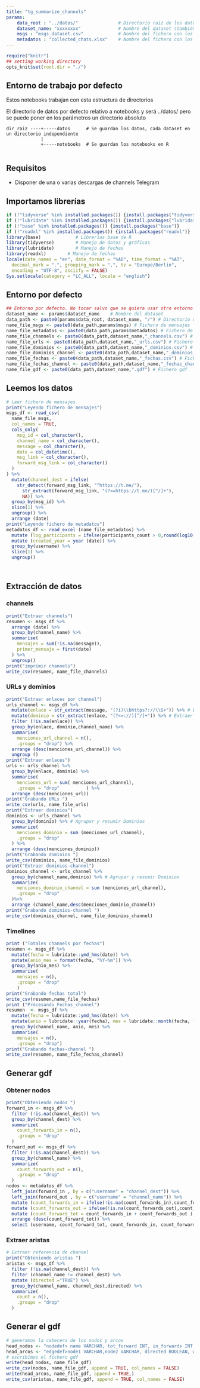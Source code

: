 ---
title: "tg_summarize_channels"
params: 
    data_root : "../datos/"               # Directorio raiz de los datos
    dataset_name: "xxxxxxxx"              # Nombre del dataset (también será el nombre del directorio)
    msgs : "msgs_dataset.csv"             # Nombre del fichero con los mensajes
    metadatos : "collected_chats.xlsx"    # Nombre del fichero con los metadatos de los channels
---

```{r setup, 	echo = TRUE,message = FALSE,	warning = FALSE,include=FALSE, cache = FALSE}

require("knitr")
## setting working directory
opts_knit$set(root.dir = "./")
```

## Entorno de trabajo por defecto

Estos notebooks trabajan con esta estructura de directorios

El directorio de datos por defecto relativo a notebooks y será ../datos/ pero se puede poner en los parámetros un directorio absoluto

    dir_raiz ----+-----datos      # Se guardan los datos, cada dataset en un directorio independiente
                 |
                 +-----notebooks  # Se guardan los notebooks en R
                 

## Requisitos

-   Disponer de una o varias descargas de channels Telegram


## Importamos librerías

```{r libraries}
if (!"tidyverse" %in% installed.packages()) {install.packages("tidyverse")}
if (!"lubridate" %in% installed.packages()) {install.packages("lubridate")}
if (!"base" %in% installed.packages()) {install.packages("base")}
if (!"readxl" %in% installed.packages()) {install.packages("readxl")}
library(base)             # Librerías base de R
library(tidyverse)        # Manejo de datos y gráficas
library(lubridate)        # Manejo de fechas
library(readxl)        # Manejo de fechas
locale(date_names = "en", date_format = "%AD", time_format = "%AT",
  decimal_mark = ".", grouping_mark = ",", tz = "Europe/Berlin",
  encoding = "UTF-8", asciify = FALSE)
Sys.setlocale(category = "LC_ALL", locale = "english")

```

## Entorno por defecto

```{r environment}
## Entorno por defecto. No tocar salvo que se quiera usar otro entorno
dataset_name <- params$dataset_name    # Nombre del dataset
data_path <- paste0(params$data_root, dataset_name, "/") # Directorio de datos
name_file_msgs <- paste0(data_path,params$msgs) # Fichero de mensajes
name_file_metadatos <- paste0(data_path,params$metadatos) # Fichero de metadatos
name_file_channels <- paste0(data_path,dataset_name,"_channels.csv") # channels
name_file_urls <- paste0(data_path,dataset_name,"_urls.csv") # Fichero urls
name_file_dominios <- paste0(data_path,dataset_name,"_dominios.csv") # Fichero Dominios
name_file_dominios_channel <- paste0(data_path,dataset_name,"_dominios_channel.csv") # Fichero Dominios_channel
name_file_fechas <- paste0(data_path,dataset_name,"_fechas.csv") # Fichero fechas
name_file_fechas_channel <- paste0(data_path,dataset_name,"_fechas_channel.csv") # Fichero fechas_channel
name_file_gdf <- paste0(data_path,dataset_name,".gdf") # Fichero gdf
```

## Leemos los datos

```{r read_data, warning=FALSE}
# Leer fichero de mensajes
print("Leyendo fichero de mensajes")
msgs_df <- read_csv(
  name_file_msgs,
  col_names = TRUE,
  cols_only( 
    msg_id = col_character(),
    channel_name = col_character(),
    message = col_character(),
    date = col_datetime(),
    msg_link = col_character(),
    forward_msg_link = col_character()
  )
) %>%
  mutate(channel_dest = ifelse(
    str_detect(forward_msg_link, "^https://t.me/"), 
      str_extract(forward_msg_link, "(?<=https://t.me/)[^/]+"), 
      NA)) %>% 
  group_by(msg_id) %>%
  slice(1) %>%
  ungroup() %>%
  arrange (date)
print("Leyendo fichero de metadatos")
metadatos_df <- read_excel (name_file_metadatos) %>%
  mutate (log_participants = ifelse(participants_count > 0,round(log10(participants_count),0),0)) %>%
  mutate (created_year = year (date)) %>% 
  group_by(username) %>%
  slice(1) %>%
  ungroup()




```

## Extracción de datos

### channels 

```{r extraet_channels, warning=FALSE}
print("Extraer channels")
resumen <- msgs_df %>%
  arrange (date) %>%
  group_by(channel_name) %>%
  summarise(
    mensajes = sum(!is.na(message)),
    primer_mensaje = first(date)
  ) %>%
  ungroup()
print("imprimir channels")
write_csv(resumen, name_file_channels)

```

### URLs y dominios

```{r extraer_urls_dominios}
print("Extraer enlaces por channel")
urls_channel <- msgs_df %>%
  mutate(enlace = str_extract(message, "(?i)\\bhttps?://\\S+")) %>% # Extraer enlaces
  mutate(dominio = str_extract(enlace, "(?<=://)[^/]+")) %>% # Extraer dominios
  filter (!is.na(enlace)) %>%
  group_by(enlace, dominio,channel_name) %>%
  summarise(
    menciones_url_channel = n(),
    .groups = "drop") %>%
  arrange (desc(menciones_url_channel)) %>%
  ungroup ()
print("Extraer enlaces")
urls <- urls_channel %>%
  group_by(enlace, dominio) %>%
  summarise(
    menciones_url = sum( menciones_url_channel),
    .groups = "drop"          ) %>%
  arrange (desc(menciones_url)) 
print("Grabando URLs ")
write_csv(urls, name_file_urls)
print("Extraer dominios")
dominios <- urls_channel %>%
  group_by(dominio) %>% # Agrupar y resumir Dominios
  summarize(
    menciones_dominio = sum (menciones_url_channel),
    .groups = "drop"
  ) %>%
  arrange (desc(menciones_dominio))
print("Grabando dominios ")
write_csv(dominios, name_file_dominios)
print("Extraer dominios-channel")
dominios_channel <- urls_channel %>%
  group_by(channel_name,dominio) %>% # Agrupar y resumir Dominios
  summarize(
    menciones_dominio_channel = sum (menciones_url_channel),
    .groups = "drop"
  )%>%
  arrange (channel_name,desc(menciones_dominio_channel))
print("Grabando dominios-channel ")
write_csv(dominios_channel, name_file_dominios_channel)

```

### Timelines

```{r timelines}
print ("Totales channels por fechas")
resumen <- msgs_df %>%
  mutate(fecha = lubridate::ymd_hms(date)) %>%
  mutate(anio_mes = format(fecha, "%Y-%m")) %>%
  group_by(anio_mes) %>%
  summarise(
    mensajes = n(),
    .groups = "drop"
    )
print("Grabando fechas total")
write_csv(resumen,name_file_fechas)
print ("Procesando Fechas_channel")
resumen  <- msgs_df %>%
  mutate(fecha = lubridate::ymd_hms(date)) %>%
  mutate(anio = lubridate::year(fecha), mes = lubridate::month(fecha, label = TRUE)) %>%
  group_by(channel_name, anio, mes) %>%
  summarise(
    mensajes = n(),
    .groups = "drop")
print("Grabando fechas-channel ")
write_csv(resumen, name_file_fechas_channel)
```

## Generar gdf

### Obtener nodos

```{r extraer_nodos}
print("Obteniendo nodos ")
forward_in <- msgs_df %>%
  filter (!is.na(channel_dest)) %>%
  group_by(channel_dest) %>% 
  summarize(
    count_forwards_in = n(),
    .groups = "drop"
  ) 
forward_out <- msgs_df %>%
  filter (!is.na(channel_dest)) %>%
  group_by(channel_name) %>% 
  summarize(
    count_forwards_out = n(),
    .groups = "drop"
  ) 
nodos <- metadatos_df %>%
  left_join(forward_in , by = c("username" = "channel_dest")) %>%
  left_join(forward_out , by = c("username" = "channel_name")) %>%
  mutate (count_forwards_in = ifelse(!is.na(count_forwards_in),count_forwards_in, 0)) %>%
  mutate (count_forwards_out = ifelse(!is.na(count_forwards_out),count_forwards_out, 0 )) %>%
  mutate (count_forward_tot = count_forwards_in + count_forwards_out ) %>%
  arrange (desc(count_forward_tot)) %>%
  select (username, count_forward_tot, count_forwards_in, count_forwards_out, date, created_year, participants_count, log_participants,fake, verified)   # Cambiar orden de las columnas
```

### Extraer aristas


```{r extraer_aristas}
# Extraer referencia de channel
print("Obteniendo aristas ")
aristas <- msgs_df %>%
  filter (!is.na(channel_dest)) %>%
  filter (channel_name != channel_dest) %>%
  mutate (directed ="TRUE") %>%
  group_by(channel_name, channel_dest,directed) %>% 
  summarize(
    count = n(),
    .groups = "drop"
  ) 

``` 




## Generar el gdf

```{r write_file_gdf}
# generamos la cabecera de los nodos y arcos
head_nodos <- "nodedef> name VARCHAR, tot_forward INT, in_forwards INT, out_forwards INT, date_since VARCHAR, year_since VARCHAR, participants_count INT, log_participants INT,  fake BOOLEAN, verified BOOLEAN"
head_arcos <- "edgedef>node1 VARCHAR,node2 VARCHAR, directed BOOLEAN, weight INT"  
# escribimos el fichero gdf
write(head_nodos, name_file_gdf)
write_csv(nodos, name_file_gdf, append = TRUE, col_names = FALSE)
write(head_arcos, name_file_gdf, append = TRUE,)
write_csv(aristas, name_file_gdf, append = TRUE, col_names = FALSE)
```
